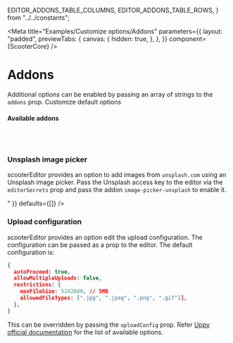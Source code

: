   EDITOR_ADDONS_TABLE_COLUMNS,
  EDITOR_ADDONS_TABLE_ROWS,
} from "../../constants";

<Meta
  title="Examples/Customize options/Addons"
  parameters={{
    layout: "padded",
    previewTabs: {
      canvas: {
        hidden: true,
      },
    },
  }}
  component={ScooterCore}
/>

# Addons

Additional options can be enabled by passing an array of strings to the `addons`
prop. Customize default options

<Canvas>
  <Story name="Addons">
    <ScooterCore
      addons={[
        "highlight",
        "emoji",
        "code-block",
        "block-quote",
        "image-upload",
        "image-upload-unsplash",
        "video-embed",
      ]}
    />
  </Story>
</Canvas>

#### **Available addons**

<Table columns={EDITOR_ADDONS_TABLE_COLUMNS} rows={EDITOR_ADDONS_TABLE_ROWS} />

<br />
<br />

### **Unsplash image picker**

scooterEditor provides an option to add images from `unsplash.com` using an
Unsplash image picker. Pass the Unsplash access key to the editor via the
`editorSecrets` prop and pass the addon `image-picker-unsplash` to enable it.

<Canvas>
  <Story name="Unsplash image picker">
    <ScooterCore
      addons={["image-upload-unsplash"]}
      editorSecrets={{ unsplash: "<unsplash-secret-key>" }}
      defaults={[]}
    />
  </Story>
</Canvas>

### **Upload configuration**

scooterEditor provides an option edit the upload configuration. The configuration
can be passed as a prop to the editor. The default configuration is:

```json
{
  autoProceed: true,
  allowMultipleUploads: false,
  restrictions: {
    maxFileSize: 5242880, // 5MB
    allowedFileTypes: [".jpg", ".jpeg", ".png", ".gif"]],
  },
}
```

This can be overridden by passing the `uploadConfig` prop. Refer
[Uppy official documentation](https://uppy.io/docs/uppy/#Options) for the list
of available options.

<Canvas>
  <Story name="Upload configuration">
    <ScooterCore
      addons={["image-upload"]}
      uploadConfig={{
        autoProceed: true,
        allowMultipleUploads: false,
        restrictions: {
          maxFileSize: 1 * 1024 * 1024, // 1 MB
          allowedFileTypes: [".jpg", ".jpeg"],
        },
      }}
      defaults={[]}
    />
  </Story>
</Canvas>

